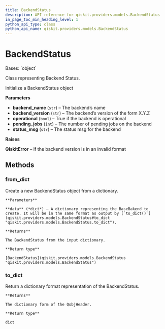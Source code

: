 ```yaml
---
title: BackendStatus
description: API reference for qiskit.providers.models.BackendStatus
in_page_toc_min_heading_level: 1
python_api_type: class
python_api_name: qiskit.providers.models.BackendStatus
---
```


# BackendStatus

<Class id="qiskit.providers.models.BackendStatus" isDedicatedPage={true} github="https://github.com/qiskit/qiskit/tree/stable/0.19/qiskit/providers/models/backendstatus.py" signature="BackendStatus(backend_name, backend_version, operational, pending_jobs, status_msg)">
  Bases: `object`

  Class representing Backend Status.

  Initialize a BackendStatus object

  **Parameters**

  *   **backend\_name** (`str`) – The backend’s name
  *   **backend\_version** (`str`) – The backend’s version of the form X.Y.Z
  *   **operational** (`bool`) – True if the backend is operational
  *   **pending\_jobs** (`int`) – The number of pending jobs on the backend
  *   **status\_msg** (`str`) – The status msg for the backend

  **Raises**

  **QiskitError** – If the backend version is in an invalid format

  ## Methods

  ### from\_dict

  <Function id="qiskit.providers.models.BackendStatus.from_dict" signature="classmethod BackendStatus.from_dict(data)">
    Create a new BackendStatus object from a dictionary.

    **Parameters**

    **data** (*dict*) – A dictionary representing the BaseBakend to create. It will be in the same format as output by [`to_dict()`](qiskit.providers.models.BackendStatus#to_dict "qiskit.providers.models.BackendStatus.to_dict").

    **Returns**

    The BackendStatus from the input dictionary.

    **Return type**

    [BackendStatus](qiskit.providers.models.BackendStatus "qiskit.providers.models.BackendStatus")
  </Function>

  ### to\_dict

  <Function id="qiskit.providers.models.BackendStatus.to_dict" signature="BackendStatus.to_dict()">
    Return a dictionary format representation of the BackendStatus.

    **Returns**

    The dictionary form of the QobjHeader.

    **Return type**

    dict
  </Function>
</Class>


